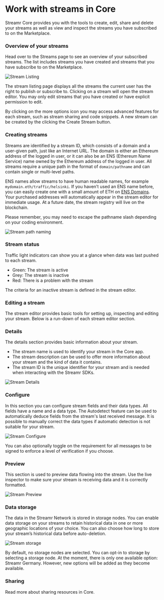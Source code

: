 



# Work with streams in Core
Streamr Core provides you with the tools to create, edit, share and delete your streams as well as view and inspect the streams you have subscribed to on the Marketplace.

### Overview of your streams
Head over to the <Link to={routes.streams.index()}>Streams page</Link> to see an overview of your subscribed streams. The list includes streams you have created and streams that you have subscribe to on the Marketplace.

<Image
  border
  src={StreamListing}
  highResSrc={StreamListing2x}
  alt="Stream Listing"
/>

The stream listing page displays all the streams the current user has the right to publish or subscribe to. Clicking on a stream will open the stream editor. You may only edit streams that you have created or have explicit permission to edit.

By clicking on the more options icon you may access advanced features for each stream, such as stream sharing and code snippets. A new stream can be created by the clicking the Create Stream button.

### Creating streams
Streams are identified by a stream ID, which consists of a domain and a user-given path, just like an Internet URL. The domain is either an Ethereum address of the logged in user, or it can also be an ENS (Ethereum Name Service) name owned by the Ethereum address of the logged in user. All streams require a unique path in the format of `domain/pathname` and can contain single or multi-level paths.

ENS names allow streams to have human readable names, for example `mydomain.eth/traffic/helsinki`. If you haven’t used an ENS name before, you can easily create one with a small amount of ETH on <a href="https://ens.domains" target="_blank">ENS Domains</a>. Your purchased addresses will automatically appear in the stream editor for immediate usage. At a future date, the stream registry will live on the blockchain.

Please remember, you may need to escape the pathname slash depending on your coding environment.

<Image
  src={StreamPath}
  alt="Stream path naming"
/>

### Stream status
Traffic light indicators can show you at a glance when data was last pushed to each stream. 
- Green: The stream is active 
- Grey: The stream is inactive
- Red: There is a problem with the stream

The criteria for an inactive stream is defined in the stream editor.

### Editing a stream
The stream editor provides basic tools for setting up, inspecting and editing your stream. Below is a run-down of each stream editor section.

### Details
The details section provides basic information about your stream.

- The stream name is used to identify your stream in the Core app.
- The stream description can be used to offer more information about your stream and the kind of data it contains.
- The stream ID is the unique identifier for your stream and is needed when interacting with the <Link to={docsLinks.sdk}>Streamr SDKs</Link>.

<Image
  src={StreamDetails}
  highResSrc={StreamDetails2x}
  alt="Stream Details"
/>

### Configure
In this section you can configure stream fields and their data types. All fields have a name and a data type. The Autodetect feature can be used to automatically deduce fields from the stream's last received message. It is possible to manually correct the data types if automatic detection is not suitable for your stream.

<Image
  src={StreamConfigure}
  highResSrc={StreamConfigure2x}
  alt="Stream Configure"
/>

You can also optionally toggle on the requirement for all messages to be signed to enforce a level of verification if you choose.

### Preview
This section is used to preview data flowing into the stream. Use the live inspector to make sure your stream is receiving data and it is correctly formatted.

<Image
  src={StreamPreview}
  highResSrc={StreamPreview2x}
  alt="Stream Preview"
/>

### Data storage
The data in the Streamr Network is stored in storage nodes. You can enable data storage on your streams to retain historical data in one or more geographic locations of your choice. You can also choose how long to store your stream’s historical data before auto-deletion.

<Image
  src={StreamStorage}
  alt="Stream storage"
/>

By default, no storage nodes are selected. You can opt-in to storage by selecting a storage node. At the moment, there is only one available option: Streamr Germany. However, new options will be added as they become available.

### Sharing
Read more about <Link to={docsLinks.sharingResourcesInCore}>sharing resources in Core</Link>.
